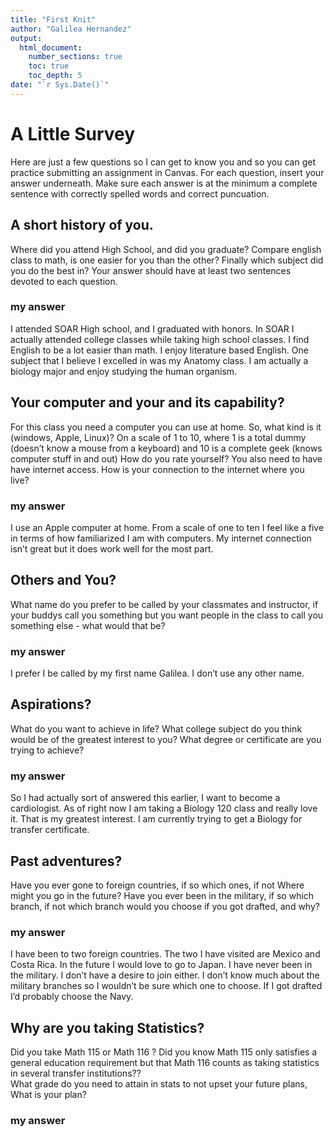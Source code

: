 ```yaml
---
title: "First Knit"
author: "Galilea Hernandez"
output: 
  html_document:
    number_sections: true
    toc: true
    toc_depth: 5
date: "`r Sys.Date()`"   
---
```


# A Little Survey

Here are just a few questions so I can get to know you and so you can get practice submitting an assignment in Canvas.  For each question, insert your answer underneath. Make sure each answer is at the minimum a complete sentence with correctly spelled words and correct puncuation. 

## A short history of you.  
Where did you attend High School, and did you graduate? Compare english class to math, is one easier for you than the other? Finally which subject did you do the best in? Your answer should have at least two sentences devoted to each question.  
  
### my answer     
I attended SOAR High school, and I graduated with honors. In SOAR I actually attended college classes while taking high school classes. I find English to be a lot easier than math. I enjoy literature based English. One subject that I believe I excelled in was my Anatomy class. I am actually a biology major and enjoy studying the human organism.     

     


## Your computer and your and its capability?  
 For this class  you need a computer you can use at home.  So, what kind is it (windows, Apple, Linux)?  On a scale of 1 to 10, where 1 is a total dummy (doesn't know a mouse from a keyboard) and 10 is a complete geek (knows computer stuff in and out) How do you rate yourself?  You also need to have have internet access. How is your connection to the internet where you live?

### my answer   
I use an Apple computer at home. From a scale of one to ten I feel like a five in terms of how familiarized I am with computers. My internet connection isn't great but it does work well for the most part.
   

## Others and You?   
What name do you prefer to be called by your classmates and instructor, if your buddys call you something but you want people in the class to call you something else - what would that be? 

### my answer     
I prefer I be called by my first name Galilea. I don't use any other name.
   
 




## Aspirations?   
What do you want to achieve in life?  What college subject do you think would be of the greatest interest to you? What degree or certificate are you trying to achieve?

### my answer     
So I had actually sort of answered this earlier, I want to become a cardiologist. As of right now I am taking a Biology 120 class and really love it. That is my greatest interest. I am currently trying to get a Biology for transfer certificate. 
   
 




## Past adventures?  
Have you ever gone to foreign countries, if so which ones, if not Where might you go in the future?  Have you ever been in the military, if so which branch, if not which branch would you choose if you got drafted, and why?

### my answer     
I have been to two foreign countries. The two I have visited are Mexico and Costa Rica. In the future I would love to go to Japan. I have never been in the military. I don't have a desire to join either. I don't know much about the military branches so I wouldn't be sure which one to choose. If I got drafted I'd probably choose the Navy. 
   
  




## Why are you taking Statistics?  
Did you take Math 115 or Math 116 ?  Did you know Math 115 only satisfies a general education requirement but that Math 116 counts as taking statistics in several transfer institutions??  
What grade do you need to attain in stats to not upset your future plans, What is your plan?  
 

### my answer     
  
   
 






  




